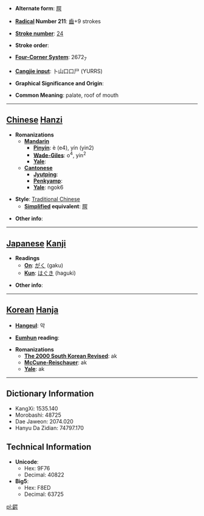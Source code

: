* '''Alternate form''': [[腭]]

* '''[[Wiktionary:Chinese radical index| Radical]] Number 211''': [[Wiktionary:Chinese radical index 齒|齒]]+9 strokes

* '''[[Wiktionary:Chinese total strokes index|Stroke number]]''': [[Wiktionary:Chinese total strokes index 24|24]]

* '''Stroke order''': 

* '''[[Wiktionary:Chinese four corner index|Four-Corner System]]''': 2672<sub>7</sub>

* '''[[Wiktionary:Chinese Cangjie index|Cangjie input]]''': 卜山口口尸 (YURRS)

* '''Graphical Significance and Origin''': 

* '''Common Meaning''': palate, roof of mouth

----

== [[Chinese]] [[Hanzi]] ==

* '''Romanizations'''
** '''[[Mandarin]]'''
*** '''[[Pinyin]]''': è (e4), yín (yin2)
*** '''[[Wade-Giles]]''': o<sup>4</sup>, yin<sup>2</sup>
*** '''[[Yale]]''': 
** '''[[Cantonese]]'''
*** '''[[Jyutping]]''':
*** '''[[Penkyamp]]''': 
*** '''[[Yale]]''': ngok6

* '''Style''': [[Traditional Chinese]] 
** '''[[Simplified Chinese|Simplified]] equivalent''': [[腭]]

* '''Other info''': 

----

== [[Japanese]] [[Kanji]] ==

* '''Readings'''
** '''[[On]]''': [[がく]] (gaku)
** '''[[Kun]]''': [[はぐき]] (haguki)

* '''Other info''':  

----

== [[Korean]] [[Hanja]] ==

* '''[[Hangeul]]''': 악

* '''[[Eumhun]] reading''': 

* '''Romanizations'''
** '''[[The 2000 South Korean Revised Romanization|The 2000 South Korean Revised]]''': ak
** '''[[McCune-Reischauer]]''': ak
** '''[[Yale]]''': ak

----

== Dictionary Information ==

* KangXi: 1535.140
* Morobashi: 48725
* Dae Jaweon: 2074.020
* Hanyu Da Zidian: 74797.170

== Technical Information ==

* '''Unicode''':
** Hex: 9F76
** Decimal: 40822
* '''Big5''':
** Hex: F8ED
** Decimal: 63725

[[pl:齶]]